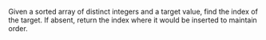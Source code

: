 Given a sorted array of distinct integers and a target value, find the index of the target. If absent, return the index where it would be inserted to maintain order.